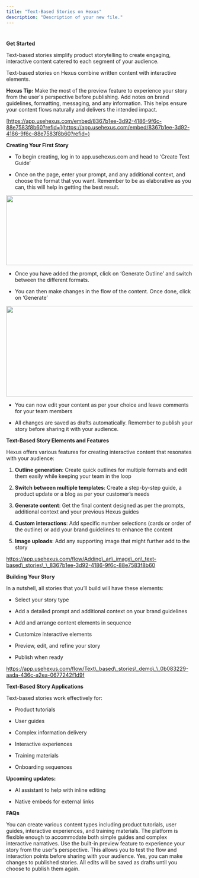 ```yaml
---
title: "Text-Based Stories on Hexus"
description: "Description of your new file."
---
```


#

**Get Started**

Text-based stories simplify product storytelling to create engaging, interactive content catered to each segment of your audience. 

Text-based stories on Hexus combine written content with interactive elements.&#x20;

**Hexus Tip:** Make the most of the preview feature to experience your story from the user's perspective before publishing. Add notes on brand guidelines, formatting, messaging, and any information. This helps ensure your content flows naturally and delivers the intended impact.

[https://app.usehexus.com/embed/8367b1ee-3d92-4186-9f6c-88e7583f8b60?refid=](https://app.usehexus.com/embed/8367b1ee-3d92-4186-9f6c-88e7583f8b60?refid=)

**Creating Your First Story**

* To begin creating, log in to app.usehexus.com and head to ‘Create Text Guide’

* Once on the page, enter your prompt, and any additional context, and choose the format that you want. Remember to be as elaborative as you can, this will help in getting the best result. 

<img height="188" width="624" src="https://lh7-rt.googleusercontent.com/docsz/AD_4nXcptoeeIsT5EAYbDr3eNCa1Xo13jtPdU1ImTl_r56RWJJBkIqTQk-8yMrGFkz7UJ2HCcwxu38zZYzny7Q9HF6rIgaoIfKfJPsMespnyxNar4YgAWAmyyAPC10x-ha4ee9fNHoBjUg?key=OF5-EHrRPpJckcicp5kYBTSs" />

* Once you have added the prompt, click on ‘Generate Outline’ and switch between the different formats.

* You can then make changes in the flow of the content. Once done, click on ‘Generate’

<img height="244" width="624" src="https://lh7-rt.googleusercontent.com/docsz/AD_4nXeZMvlEkTMtjKuniBblLbxAKElDYNjZu1Wjc90urhZDJxfUKGIPCHnrzp72wS6SQMSMxcJ0X1i8E6GAKWvXr4vH9U-ShifUNEpYlcePDbsK99GeYeVnvumzpz_B533nQcsZ70GY?key=OF5-EHrRPpJckcicp5kYBTSs" />



* You can now edit your content as per your choice and leave comments for your team members



* All changes are saved as drafts automatically. Remember to publish your story before sharing it with your audience.



**Text-Based Story Elements and Features**

Hexus offers various features for creating interactive content that resonates with your audience:

1. **Outline generation**: Create quick outlines for multiple formats and edit them easily while keeping your team in the loop

2. **Switch between multiple templates**: Create a step-by-step guide, a product update or a blog as per your customer’s needs

3. **Generate content**: Get the final content designed as per the prompts, additional context and your previous Hexus guides

4. **Custom interactions**: Add specific number selections (cards or order of the outline) or add your brand guidelines to enhance the content

5. **Image uploads**: Add any supporting image that might further add to the story



[<u>https://app.usehexus.com/flow/Adding\_an\_image\_on\_text-based\_stories\_\_8367b1ee-3d92-4186-9f6c-88e7583f8b60</u>](https://app.usehexus.com/flow/Adding_an_image_on_text-based_stories__8367b1ee-3d92-4186-9f6c-88e7583f8b60)



**Building Your Story**

In a nutshell, all stories that you’ll build will have these elements:

* Select your story type

* Add a detailed prompt and additional context on your brand guidelines

* Add and arrange content elements in sequence

* Customize interactive elements

* Preview, edit, and refine your story

* Publish when ready


[<u>https://app.usehexus.com/flow/Text\_based\_stories\_demo\_\_0b083229-aada-436c-a2ea-0677242f1d9f</u>](https://app.usehexus.com/flow/Text_based_stories_demo__0b083229-aada-436c-a2ea-0677242f1d9f)

**Text-Based Story Applications**

Text-based stories work effectively for:

* Product tutorials

* User guides

* Complex information delivery

* Interactive experiences

* Training materials

* Onboarding sequences

**Upcoming updates:**

* AI assistant to help with inline editing 

* Native embeds for external links


**FAQs**

<AccordionGroup>
  <Accordion title="1. What types of content can I create with text-based stories?" defaultOpen={false}>
    You can create various content types including product tutorials, user guides, interactive experiences, and training materials. The platform is flexible enough to accommodate both simple guides and complex interactive narratives.
  </Accordion>

  <Accordion title="2. How do I preview my story before publishing it?" defaultOpen={false}>
    Use the built-in preview feature to experience your story from the user's perspective. This allows you to test the flow and interaction points before sharing with your audience.
  </Accordion>

  <Accordion title="3. Can I modify my story after publishing?" defaultOpen={false}>
    Yes, you can make changes to published stories. All edits will be saved as drafts until you choose to publish them again.
  </Accordion>
</AccordionGroup>